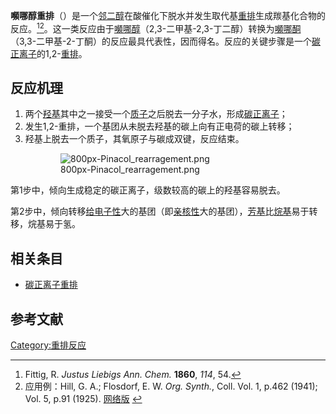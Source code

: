 '''嚬哪醇重排'''（{{lang-en|Pinacol rearrangement}}）是一个[[邻二醇|邻二醇]]在酸催化下脱水并发生取代基[[重排反应|重排]]生成羰基化合物的反应。<ref>Fittig, R. ''Justus Liebigs Ann. Chem.'' '''1860''', ''114'', 54.</ref><ref>应用例：Hill, G. A.; Flosdorf, E. W. ''Org. Synth.'', Coll. Vol. 1, p.462 (1941); Vol. 5, p.91 (1925). [http://www.orgsynth.org/orgsyn/prep.asp?prep=cv1p0078 网络版] {{Wayback|url=http://www.orgsynth.org/orgsyn/prep.asp?prep=cv1p0078 |date=20090628022106 }}</ref>。这一类反应由于[[嚬哪醇|嚬哪醇]]（2,3-二甲基-2,3-丁二醇）转换为[[嚬哪酮|嚬哪酮]]（3,3-二甲基-2-丁酮）的反应最具代表性，因而得名。反应的关键步骤是一个[[碳正离子|碳正离子]]的1,2-[[碳正离子重排|重排]]。<!---[[カルベニウムイオン|カルベニウムイオン]]（カルボカチオン）の 1,2-転位を転位の鍵段階とし、[[ワーグナー・メーヤワイン転位|ワーグナー・メーヤワイン転位]]の一種である。
--->
== 反应机理 ==
#两个[[羟基|羟基]]其中之一接受一个[[质子|质子]]之后脱去一分子水，形成[[碳正离子|碳正离子]]；
#发生1,2-重排，一个基团从未脱去羟基的碳上向有正电荷的碳上转移；
#羟基上脱去一个质子，其氧原子与碳成双键，反应结束。

:[[File:800px-Pinacol_rearragement.png|center]]

第1步中，倾向生成稳定的碳正离子，级数较高的碳上的羟基容易脱去。

第2步中，倾向转移[[给电子性|给电子性]]大的基团（即[[亲核性|亲核性]]大的基团），[[芳基|芳基]]比[[烷基|烷基]]易于转移，烷基易于氢。

== 相关条目 ==
* [[碳正离子重排|碳正离子重排]]
<!---
* [[ワーグナー・メーヤワイン転位|ワーグナー・メーヤワイン転位]]
* [[レトロピナコール転位|レトロピナコール転位]]
* [[ナメトキン転位|ナメトキン転位]]
---->

== 参考文献 ==
<references />

[[Category:重排反应|Category:重排反应]]

{{Reaction-stub}}